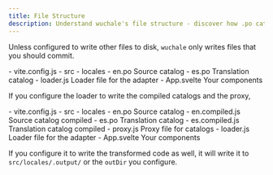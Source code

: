 ```yaml
---
title: File Structure
description: Understand wuchale's file structure - discover how .po catalogs, compiled .compiled.js files, and loader/proxy scripts work together for efficient internationalization.
---
```


Unless configured to write other files to disk, `wuchale` only writes files
that you should commit.


<FileTree>
- vite.config.js
- src
    - locales
        - en.po Source catalog
        - es.po Translation catalog
        - loader.js Loader file for the adapter
        - App.svelte Your components
</FileTree>

If you configure the loader to write the compiled catalogs and the proxy,

<FileTree>
- vite.config.js
- src
    - locales
        - en.po           Source catalog
        - en.compiled.js  Source catalog compiled
        - es.po           Translation catalog
        - es.compiled.js  Translation catalog compiled
        - proxy.js        Proxy file for catalogs
        - loader.js       Loader file for the adapter
    - App.svelte          Your components
</FileTree>

If you configure it to write the transformed code as well, it will write it to
`src/locales/.output/` or the `outDir` you configure.
